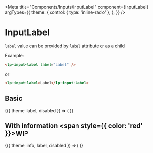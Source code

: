 


<Meta
  title="Components/Inputs/InputLabel"
  component={InputLabel}
  argTypes={{
    theme: {
      control: { type: 'inline-radio' },
    },
  }}
/>

# InputLabel

<ArgsTable of={InputLabel} />

`label` value can be provided by `label` attribute or as a child

Example:
```html
<lp-input-label label="Label" />
```
or
```html
<lp-input-label>Label</lp-input-label>
```

## Basic

<Canvas>
  <Story
    name="Basic"
    args={{
      theme: 'dark',
      label: 'Label',
      disabled: false,
    }}
    argTypes={{
      info: {
        table: { disable: true },
      },
    }}
  >
    {({ theme, label, disabled }) => (
      <lp-input-label
        theme={theme === 'dark' ? undefined : theme}
        label={label}
        disabled={disabled === false ? undefined : disabled}
      />
    )}
  </Story>
</Canvas>

## With information <span style={{ color: 'red' }}>WIP</span>

<Canvas withSource={SourceState.OPEN}>
  <Story
    name="With information"
    args={{
      theme: 'dark',
      info: 'Information',
      label: 'Label',
      disabled: false,
    }}
  >
    {({ theme, info, label, disabled }) => (
      <lp-input-label
        theme={theme === 'dark' ? undefined : theme}
        info={info}
        label={label}
        disabled={disabled === false ? undefined : disabled}
      />
    )}
  </Story>
</Canvas>
